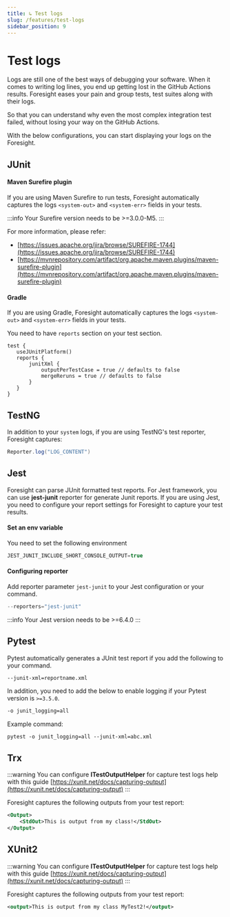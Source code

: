 ```yaml
---
title: ↳ Test logs
slug: /features/test-logs
sidebar_position: 9
---
```


# Test logs
Logs are still one of the best ways of debugging your software. When it comes to writing log lines,
you end up getting lost in the GitHub Actions results. Foresight eases your pain and group tests, test suites along with their logs.

So that you can understand why even the most complex integration test failed, without losing your way on the GitHub Actions.

With the below configurations, you can start displaying your logs on the Foresight.

## JUnit

#### Maven Surefire plugin
If you are using Maven Surefire to run tests, Foresight automatically captures 
the logs ```<system-out>``` and ```<system-err>``` fields in your tests.

:::info
Your Surefire version needs to be >=3.0.0-M5.
:::

For more information, please refer:
- [https://issues.apache.org/jira/browse/SUREFIRE-1744](https://issues.apache.org/jira/browse/SUREFIRE-1744)
- [https://mvnrepository.com/artifact/org.apache.maven.plugins/maven-surefire-plugin](https://mvnrepository.com/artifact/org.apache.maven.plugins/maven-surefire-plugin)

#### Gradle
If you are using Gradle, Foresight automatically captures 
the logs ```<system-out>``` and ```<system-err>``` fields in your tests.

You need to have ```reports``` section on your test section. 

```
test {
   useJUnitPlatform()
   reports {
       junitXml {
           outputPerTestCase = true // defaults to false
           mergeReruns = true // defaults to false
       }
   }
}
```

## TestNG 
In addition to your `system` logs, if you are using TestNG's test reporter,
Foresight captures:

```java
Reporter.log("LOG_CONTENT")
```


## Jest
Foresight can parse JUnit formatted test reports. For Jest framework, you can use **jest-junit** reporter for generate Junit reports.
If you are using Jest, you need to configure your report settings for Foresight to capture your test results.

#### Set an env variable
You need to set the following environment

```javascript
JEST_JUNIT_INCLUDE_SHORT_CONSOLE_OUTPUT=true
```

#### Configuring reporter
Add reporter parameter ```jest-junit``` to your Jest configuration or your command.

```javascript
--reporters="jest-junit"
```

:::info
Your Jest version needs to be >=6.4.0
:::

## Pytest
Pytest automatically generates a JUnit test report if you add the following to your command.

```xml
--junit-xml=reportname.xml
```

In addition, you need to add the below to enable logging if your Pytest version is `>=3.5.0`.
```xml
-o junit_logging=all
```

Example command:
```
pytest -o junit_logging=all --junit-xml=abc.xml 
```


## Trx 

:::warning
You can configure  **ITestOutputHelper** for capture test logs help with this guide [https://xunit.net/docs/capturing-output](https://xunit.net/docs/capturing-output)
:::

Foresight captures the following outputs from your test report:
```xml
<Output>
    <StdOut>This is output from my class!</StdOut>
</Output>
```

## XUnit2 

:::warning
You can configure **ITestOutputHelper** for capture test logs help with this guide [https://xunit.net/docs/capturing-output](https://xunit.net/docs/capturing-output)
:::

Foresight captures the following outputs from your test report:
```xml
<output>This is output from my class MyTest2!</output>
```